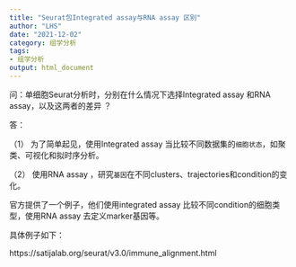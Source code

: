 ```yaml
---
title: "Seurat包Integrated assay与RNA assay 区别"
author: "LHS"
date: "2021-12-02"
category: 组学分析
tags: 
- 组学分析
output: html_document
---
```


问：单细胞Seurat分析时，分别在什么情况下选择Integrated assay 和RNA assay，以及这两者的差异 ？

答：

（1）	为了简单起见，使用Integrated assay 当比较不同数据集的`细胞状态`，如聚类、可视化和拟时序分析。

（2）	使用RNA assay ，研究`基因`在不同clusters、trajectories和condition的变化。

官方提供了一个例子，他们使用integrated assay 比较不同condition的细胞类型，使用RNA assay 去定义marker基因等。

具体例子如下：

https://satijalab.org/seurat/v3.0/immune_alignment.html

